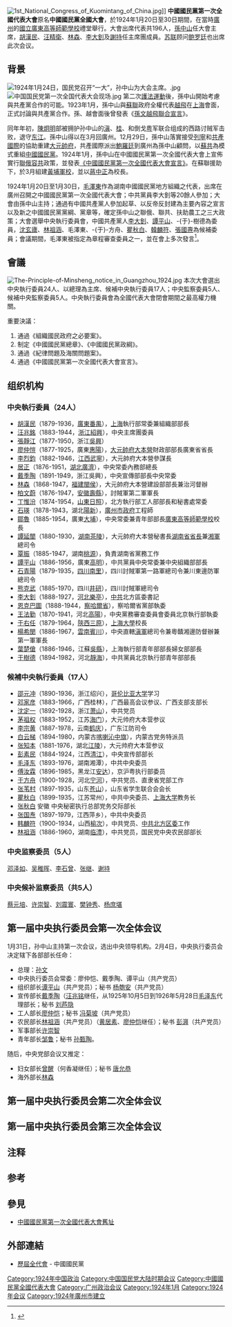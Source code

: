 [[File:1st_National_Congress_of_Kuomintang_of_China.jpg|thumb]]]]{{NoteTA|zh-hans:于树德;zh-hant:于樹德;
}}
'''中國國民黨第一次全國代表大會'''原名'''中國國民黨全國大會'''，於1924年1月20日至30日期間，在當時[[廣州市_(中華民國)|廣州]]的[[國立廣東高等師範學校|國立廣東高等師範學校]]禮堂舉行。大會出席代表共196人，[[孫中山|孫中山]]任大會主席，[[胡漢民|胡漢民]]、[[汪精衛|汪精衛]]、[[林森|林森]]、[[李大釗|李大釗]]及[[謝持|謝持]]任主席團成員。[[苏联|苏联]]顾问[[鲍罗廷|鲍罗廷]]也出席此次会议。

== 背景 ==
[[File:1924年1月24日，国民党召开“一大”，孙中山为大会主席。.jpg|thumb]]
[[File:中国国民党第一次全国代表大会现场.jpg|thumb]]
第二次[[護法運動|護法運動]]後，孫中山開始考慮與共產黨合作的可能。1923年1月，孫中山與[[蘇聯|蘇聯]]政府全權代表[[越飛|越飛]]在[[上海市_(中華民國)|上海]]會面，正式討論與共產黨合作。孫、越會面後曾發表《[[孙文越飞宣言|孫文越飛聯合宣言]]》{{ref|4}}。

同年年初，[[陳炯明|陳炯明]]部被拥护孙中山的[[滇系|滇]]、[[桂系|桂]]、和倒戈[[粤系|粤]]军联合组成的西路讨贼军击败，退守[[东江|东江]]。孫中山得以在3月回廣州。12月29日，孫中山落實接受[[列寧|列寧]]和[[共產國際|共產國際]]的協助重建[[大元帥府|大元帥府]]，共產國際派出[[鮑羅廷|鮑羅廷]]到廣州為孫中山顧問，以[[蘇共|蘇共]]為模式重組[[中國國民黨|中國國民黨]]。1924年1月，孫中山在中國國民黨第一次全國代表大會上宣佈實行[[聯俄容共|聯俄容共]]政策，並發表[[s:中國國民黨第一次全國代表大會宣言|《中國國民黨第一次全國代表大會宣言》]]。在蘇聯援助下，於3月組建[[黃埔軍校|黃埔軍校]]，並以[[蔣中正|蔣中正]]為校長。

1924年1月20日至1月30日，[[毛澤東|毛澤東]]作為湖南中國國民黨地方組織之代表，出席在廣州召開之中國國民黨第一次全國代表大會；中共黨員李大釗等20餘人參加；大會由孫中山主持；通過有中國共產黨人參加起草、以反帝反封建為主要內容之宣言以及新之中國國民黨黨綱、黨章等，確定孫中山之聯俄、聯共、扶助農工之三大政策；大會選舉中央執行委員會，中國共產黨人[[李大釗|李大釗]]、[[譚平山|譚平山]]、-{于}-樹德為委員，[[沈玄廬|沈玄廬]]、[[林祖涵|林祖涵]]、毛澤東、-{于}-方舟、[[瞿秋白|瞿秋白]]、[[韓麟符|韓麟符]]、[[張國燾|張國燾]]為候補委員；會議期間，毛澤東被指定為章程審查委員之一，並在會上多次發言<ref name=上>{{cite book |editors=[[中共中央文獻研究室|中共中央文獻研究室]]編，主編[[逄先知|逄先知]]，副主編馮蕙、姚旭、趙福亭、吳正裕 |authors=趙福亭、吳正裕、黃允升、蔡釗珍、田逢祿、張素華、李捷、蔣建農 |title=《毛澤東年譜（1893－1949）》上卷 |location=北京 |publisher=人民出版社、中央文獻出版社 |year=1993 |ISBN=7-01-001818-9 }}</ref>{{rp|121}}。

== 會議 ==
[[File:The-Principle-of-Minsheng_notice_in_Guangzhou_1924.jpg|thumb]] 
本次大會選出中央執行委員24人、以總理為主席、候補中央執行委員17人；中央監察委員5人、候補中央監察委員5人。中央執行委員會為全國代表大會閉會期間之最高權力機關。

重要決議：
# 通過《組織國民政府之必要案》。
# 制定《中國國民黨總章》、《中國國民黨政綱》。
# 通過《紀律問題及海關問題案》。
# 通過《中國國民黨第一次全國代表大會宣言》。

== 组织机构 ==

=== 中央執行委員（24人） ===

* [[胡漢民|胡漢民]]（1879-1936，[[廣東|廣東]][[番禺縣|番禺]]），[[上海|上海]]執行部常委兼組織部部長
* [[汪兆銘|汪兆銘]]（1883-1944，[[浙江|浙江]][[紹興|紹興]]），中央主席團委員
* [[張靜江|張靜江]]（1877-1950，浙江[[吳興|吳興]]）
* [[廖仲愷|廖仲愷]]（1877-1925，廣東[[惠陽|惠陽]]），[[大元帥府|大元帥府]][[中华民国陆海军大元帅大本营|大本營]]財政部部長廣東省省長
* [[李烈鈞|李烈鈞]]（1882-1946，[[江西|江西]][[武寧|武寧]]），大元帥府大本營參謀長
* [[居正|居正]]（1876-1951，[[湖北|湖北]][[廣濟|廣濟]]），中央常委內務部總長
* [[戴季陶|戴季陶]]（1891-1949，浙江吳興），中央宣傳部部長中央常委
* [[林森|林森]]（1868-1947，[[福建|福建]][[閩侯|閩侯]]），大元帥府大本營建設部部長兼治河督辦
* [[柏文蔚|柏文蔚]]（1876-1947，[[安徽|安徽]][[壽縣|壽縣]]），討賊軍第二軍軍長
* [[丁惟汾|丁惟汾]]（1874-1954，[[山東|山東]][[日照|日照]]），北方執行部工人部部長和秘書處常委
* [[石瑛|石瑛]]（1878-1943，湖北[[陽新|陽新]]），[[廣州市政府|廣州市政府]]工程師
* [[鄒魯|鄒魯]]（1885-1954，廣東[[大埔縣|大埔]]），中央常委兼青年部部長[[廣東高等師範學校|廣東高等師範學校]]校長
* [[譚延闓|譚延闓]]（1880-1930，[[湖南|湖南]][[茶陵|茶陵]]），大元帥府大本營秘書長[[湖南省省長|湖南省省長]]兼[[湘軍|湘軍]]總司令
* [[覃振|覃振]]（1885-1947，湖南[[桃源縣|桃源]]），負責湖南省黨務工作
* [[譚平山|譚平山]]（1886-1956，廣東[[高明|高明]]），中共黨員中央常委兼中央組織部部長
* [[石青陽|石青陽]]（1879-1935，[[四川|四川]][[南里|南里]]），四川討賊軍第一路軍總司令兼川東邊防軍總司令
* [[熊克武|熊克武]]（1885-1970，四川[[井研|井研]]），四川討賊軍總司令
* [[李大釗|李大釗]]（1888-1927，[[河北|河北]][[樂亭|樂亭]]），[[中共|中共]]北方區委書記
* [[恩克巴圖|恩克巴圖]]（1888-1944，[[察哈爾省|察哈爾省]]），察哈爾省黨部執委
* [[王法勤|王法勤]]（1870-1941，河北[[高陽|高陽]]），中央黨務審查委員會委員北京執行部執委
* [[于右任|于右任]]（1879-1964，[[陝西|陝西]][[三原|三原]]），[[上海大學|上海大學]]校長
* [[楊希閔|楊希閔]]（1886-1967，[[雲南|雲南]][[賓川|賓川]]），中央直轄[[滇軍|滇軍]]總司令兼粵贛湘邊防督辦兼第一軍軍長
* [[葉楚傖|葉楚傖]]（1886-1946，江蘇[[吳縣|吳縣]]），上海執行部青年部部長婦女部部長
* [[于树德|于樹德]]（1894-1982，河北[[靜海|靜海]]），中共黨員北京執行部青年部部長

=== 候補中央執行委員（17人） ===

* [[邵元冲|邵元冲]]（1890-1936，浙江绍兴），[[哥伦比亚大学|哥伦比亚大学]]学习
* [[邓家彦|邓家彦]]（1883-1966，广西桂林），广西最高会议参议、广西支部支部长
* [[沈定一|沈定一]]（1892-1928，浙江[[萧山|萧山]]），中共党员
* [[茅祖权|茅祖权]]（1883-1952，江苏[[海门县|海门]]），大元帅府大本营参议
* [[李宗黄|李宗黄]]（1887-1978，云南[[鹤庆|鹤庆]]），广东江防司令
* [[白云梯|白云梯]]（1894-1980，内蒙古[[喀喇沁中旗|喀喇沁中旗]]），内蒙古党务特派员
* [[张知本|张知本]]（1881-1976，湖北[[江陵|江陵]]），大元帅府大本营参议
* [[彭素民|彭素民]]（1884-1924，江西[[清江|清江]]），中央宣传部部长
* [[毛泽东|毛泽东]]（1893-1976，湖南湘潭），中共中央委员
* [[傅汝霖|傅汝霖]]（1896-1985，黑龙江[[安达县|安达]]），京沪粤执行部委员
* [[于方舟|于方舟]]（1900-1928，河北[[宁河|宁河]]），中共党员、直隶省党部工作
* [[张苇村|张苇村]]（1897-1935，山东[[苍山县|苍山]]），山东省学生联合会会长
* [[瞿秋白|瞿秋白]]（1899-1935，江苏常州），中共中央委员、[[上海大学|上海大学]]教务长
* [[张秋白|张秋白]] 安徽     中央秘密执行总部党务交际部长
* [[张国焘|张国焘]]（1897-1979，江西萍乡），中共中央委员
* [[韩麟符|韩麟符]]（1900-1934，山西[[榆次|榆次]]），中共党员、[[中共北方区委|中共北方区委]]工作
* [[林祖涵|林祖涵]]（1886-1960，湖南[[临澧|临澧]]），中共党员，国民党中央农民部部长

=== 中央监察委员（5人） ===
[[邓泽如|邓泽如]]、[[吴稚晖|吴稚晖]]、[[李石曾|李石曾]]、[[張繼_(中華民國)|张继]]、[[谢持|谢持]]

=== 中央候补监察委员（共5人） ===
[[蔡元培|蔡元培]]、[[许崇智|许崇智]]、[[刘震寰_(1890年)|刘震寰]]、[[樊钟秀|樊钟秀]]、[[杨庶堪|杨庶堪]]
== 第一届中央执行委员会第一次全体会议==
1月31日，孙中山主持第一次会议，选出中央领导机构。2月4日，中央执行委员会决定辖下各部部长任命：
*总理：[[孙文|孙文]]
*中央执行委员会常委：廖仲恺、戴季陶、谭平山（共产党员）
* 组织部长[[谭平山|谭平山]]（共产党员）；秘书 [[杨匏安|杨匏安]]（共产党员）
* 宣传部长[[戴季陶|戴季陶]]（[[汪兆铭|汪兆铭]]继任，从1925年10月5日到1926年5月28日[[毛泽东|毛泽东]]代理部长{{NoteTag|1925年10月5日，国民党召开第111次中央执行委员会议。会上，国民党中央常务委员、国民党政府主席、政治委员会主席汪精卫，以政府事繁，难于兼顾宣传部长职务为由，向会议提出调毛泽东代理宣传部长。对汪的这一提议，会上没有不同意见，于是便决定要求毛泽东尽快到宣传部主持工作。10月6日，《广州民国日报》公布了这一消息。10月7日，毛泽东到国民党中央宣传部就职，并主持召开宣传部第一次部务会议。12月3日，国民党公布了《反奉战争宣传大纲》，刊载于《政治周报》创刊号。广州《国民新闻》等报刊都以醒目标题转载。同一天，毛泽东以国民党“中央执行委员会宣传部代理部长”名义，发出《中央宣传部对反奉宣传之通告》，要求“全国各地高级党部宜指挥所属全体同志为广大之宣传，引起民众之革命高潮”，以夺取“国民革命”的“部分成功进而至于全部成功”。12月，毛泽东兼任了国民党中央党部宣传员养成所所长。1926年1月，国民党于广州召开第二次全国代表大会，毛泽东向大会作了关于宣传部两年工作情况的宣传报告，全面总结了宣传工作的成绩和问题。会议期间，毛泽东还积极参加起草宣传问题的决议。经过他的努力，大会通过了关于宣传工作的三个决议案，即《宣传问题决议案》、《党报决议案》和《宣传报告决议案》。这些决议案详细、具体地规定了今后的宣传方针、政策和任务，使各地党部宣传部做到了有章可循，对于改进和健全国民党宣传工作，起到了重要的指导作用。会上，毛泽东再次当选为国民党候补中央执行委员。同时，中央常委会批准毛泽东继续代理国民党中央宣传部部长。}}；秘书 [[刘芦隐|刘芦隐]]
* 工人部长[[廖仲恺|廖仲恺]]；秘书 [[冯菊坡|冯菊坡]]（共产党员）
* 农民部长[[林祖涵|林祖涵]]（共产党员）（[[黄居素|黄居素]]、[[廖仲恺|廖仲恺]]继任）；秘书 [[彭湃|彭湃]]（共产党员）
* 军事部长[[许崇智|许崇智]]
* 青年部长[[邹鲁|邹鲁]]；秘书 [[孙甄陶|孙甄陶]]。

随后，中央党部会议又推定：
*妇女部长[[曾醒|曾醒]]（何香凝继任）；秘书 [[唐允恭|唐允恭]]
*海外部长[[林森|林森]]
== 第一届中央执行委员会第二次全体会议==
== 第一届中央执行委员会第三次全体会议==

== 注释 ==
{{NoteFoot}}

==参考==
{{reflist}}

== 參見 ==
* [[中國國民黨第一次全國代表大會舊址|中國國民黨第一次全國代表大會舊址]]

== 外部連結 ==
{{Wikisource|中國國民黨第一次全國代表大會宣言}}
* [https://web.archive.org/web/20140806053554/http://www.kmt.org.tw/page.aspx?id=146 歷屆全代會] - 中國國民黨

{{中國國民黨全國代表大會|全代會}}
{{广州}}

[[Category:1924年中国政治|Category:1924年中国政治]]
[[Category:中国国民党大陆时期会议|Category:中国国民党大陆时期会议]]
[[Category:中國國民黨全國代表大會|Category:中國國民黨全國代表大會]]
[[Category:广州政治会议|Category:广州政治会议]]
[[Category:1924年1月|Category:1924年1月]]
[[Category:1924年会议|Category:1924年会议]]
[[Category:1924年廣州市建立|Category:1924年廣州市建立]]